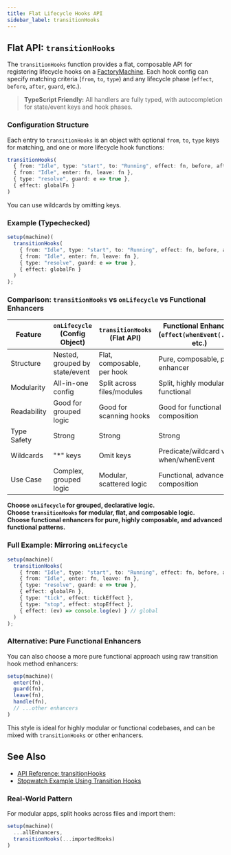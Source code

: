 ```yaml
---
title: Flat Lifecycle Hooks API
sidebar_label: transitionHooks
---
```


## Flat API: `transitionHooks`

The `transitionHooks` function provides a flat, composable API for registering lifecycle hooks on a [FactoryMachine](../reference/factory-machine). Each hook config can specify matching criteria (`from`, `to`, `type`) and any lifecycle phase (`effect`, `before`, `after`, `guard`, etc.).

> **TypeScript Friendly:** All handlers are fully typed, with autocompletion for state/event keys and hook phases.

### Configuration Structure

Each entry to `transitionHooks` is an object with optional `from`, `to`, `type` keys for matching, and one or more lifecycle hook functions:

```ts
transitionHooks(
  { from: "Idle", type: "start", to: "Running", effect: fn, before, after },
  { from: "Idle", enter: fn, leave: fn },
  { type: "resolve", guard: e => true },
  { effect: globalFn }
)
```

You can use wildcards by omitting keys.

### Example (Typechecked)

```ts
setup(machine)(
  transitionHooks(
    { from: "Idle", type: "start", to: "Running", effect: fn, before, after },
    { from: "Idle", enter: fn, leave: fn },
    { type: "resolve", guard: e => true },
    { effect: globalFn }
  )
);
```

### Comparison: `transitionHooks` vs `onLifecycle` vs Functional Enhancers

| Feature                | `onLifecycle` (Config Object) | `transitionHooks` (Flat API) | Functional Enhancers (`effect(whenEvent(...))`, etc.) |
|------------------------|-------------------------------|------------------------------|------------------------------------------------------|
| Structure              | Nested, grouped by state/event| Flat, composable, per hook   | Pure, composable, per enhancer                       |
| Modularity             | All-in-one config             | Split across files/modules   | Split, highly modular, functional                    |
| Readability            | Good for grouped logic        | Good for scanning hooks      | Good for functional composition                      |
| Type Safety            | Strong                        | Strong                      | Strong                                               |
| Wildcards              | "*" keys                      | Omit keys                   | Predicate/wildcard via when/whenEvent                |
| Use Case               | Complex, grouped logic        | Modular, scattered logic    | Functional, advanced composition                     |

**Choose `onLifecycle` for grouped, declarative logic.  
Choose `transitionHooks` for modular, flat, and composable logic.  
Choose functional enhancers for pure, highly composable, and advanced functional patterns.**

### Full Example: Mirroring `onLifecycle`

```ts
setup(machine)(
  transitionHooks(
    { from: "Idle", type: "start", to: "Running", effect: fn, before, after },
    { from: "Idle", enter: fn, leave: fn },
    { type: "resolve", guard: e => true },
    { effect: globalFn },
    { type: "tick", effect: tickEffect },
    { type: "stop", effect: stopEffect },
    { effect: (ev) => console.log(ev) } // global
  )
);
```

### Alternative: Pure Functional Enhancers
You can also choose a more pure functional approach using raw transition hook method enhancers:

```ts
setup(machine)(
  enter(fn),
  guard(fn),
  leave(fn),
  handle(fn),
  // ...other enhancers
)
```
This style is ideal for highly modular or functional codebases, and can be mixed with `transitionHooks` or other enhancers.

## See Also
- [API Reference: transitionHooks](../reference/functions/transitionhooks)
- [Stopwatch Example Using Transition Hooks](../examples/stopwatch-using-transition-hooks-instead-of-useeffect)

### Real-World Pattern
For modular apps, split hooks across files and import them:
```ts
setup(machine)(
  ...allEnhancers,
  transitionHooks(...importedHooks)
)
```
